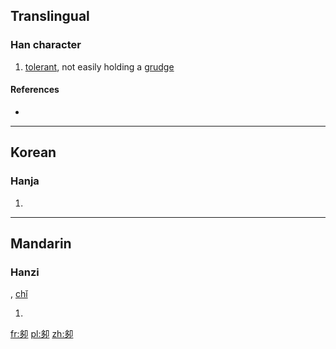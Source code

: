 ==Translingual==

===Han character===
{{Han char|rn=26|rad=卩|as=06|sn=8|four=|canj=弓弓尸中 (NNSL)}}
# [[tolerant]], not easily holding a [[grudge]]

====References====
* {{Han ref|kx=0159.220|dkj=02859|dj=0365.040|hdz=10315.020|uh=5376|ud=21366}}

----

==Korean==

===Hanja===
{{ko-hanja|hangeul=시|rv=si|mr=si}}

# {{defn|lang=ko|sort=卩06}}

----

==Mandarin==

===Hanzi===
{{cmn-hanzi|pin=[[shì]] ([[shi4]])|wg=shih<sup>4</sup>}}, [[chǐ]]
# {{defn|lang=cmn|sort=卩06}}

[[fr:卶]]
[[pl:卶]]
[[zh:卶]]